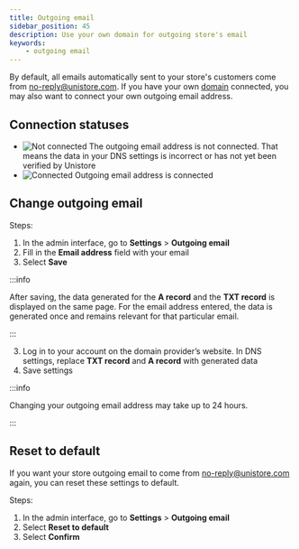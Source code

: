 ```yaml
---
title: Outgoing email
sidebar_position: 45
description: Use your own domain for outgoing store's email
keywords:
    - outgoing email
---
```


By default, all emails automatically sent to your store's customers come from no-reply@unistore.com.
If you have your own [domain](domains.mdx) connected, you may also want to connect your own outgoing email address.

## Connection statuses

- <Image src="/img/payment-method-status-not-connected.png" alt="Not connected" height={22} />  The outgoing email address is not connected. That means the data in your DNS settings is incorrect or has not yet been verified by Unistore
- <Image src="/img/payment-method-status-connected.png" alt="Connected" height={22} /> Outgoing email address is connected

## Change outgoing email

Steps:

1. In the admin interface, go to **Settings** > **Outgoing email**
2. Fill in the **Email address** field with your email
3. Select **Save**

:::info

After saving, the data generated for the **A record** and the **TXT record** is displayed on the same page. For the email address entered, the data is generated once and remains relevant for that particular email.  

:::


3. Log in to your account on the domain provider’s website. In DNS settings, replace **TXT record**  and **A record** with generated data
4. Save settings

:::info

Changing your outgoing email address may take up to 24 hours.

:::

## Reset to default

If you want your store outgoing email to come from no-reply@unistore.com again, you can reset these settings to default.

Steps:
1. In the admin interface, go to **Settings** > **Outgoing email**
2. Select **Reset to default**
3. Select **Confirm**